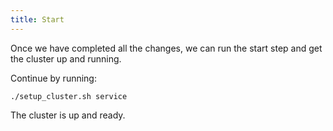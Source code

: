 ```yaml
---
title: Start
---
```


Once we have completed all the changes, we can run the start step and get the cluster up and 
running.

Continue by running:

```
./setup_cluster.sh service
```

The cluster is up and ready.